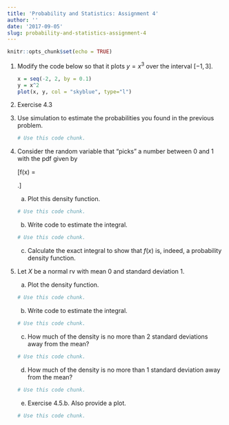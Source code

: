 ```yaml
---
title: 'Probability and Statistics: Assignment 4'
author: ''
date: '2017-09-05'
slug: probability-and-statistics-assignment-4
---
```


```r
knitr::opts_chunk$set(echo = TRUE)
```

1.  Modify the code below so that it plots $y=x^3$ over the interval $[-1,3]$.

    ```r
    x = seq(-2, 2, by = 0.1)
    y = x^2
    plot(x, y, col = "skyblue", type="l")
    ```

1.  Exercise 4.3

1.  Use simulation to estimate the probabilities you found in the previous problem.

    ```r
    # Use this code chunk.
    ```

1.  Consider the random variable that "picks" a number between 0 and 1 with the pdf given by

    \[f(x) = \begin{cases} 6x(1-x), & x\in[0,1] \\ 0 & \text{otherwise}\end{cases}.\]
    
    a.  Plot this density function.
    
    ```r
    # Use this code chunk.
    ```
    
    b.  Write code to estimate the integral.
    
    ```r
    # Use this code chunk.
    ```
    
    c.  Calculate the exact integral to show that $f(x)$ is, indeed, a probability density function.  
    
1.  Let $X$ be a normal rv with mean 0 and standard deviation 1.

    a.  Plot the density function.
    
    ```r
    # Use this code chunk.
    ```
    
    b.  Write code to estimate the integral.
    
    ```r
    # Use this code chunk.
    ```
    
    c.  How much of the density is no more than 2 standard deviations away from the mean?
    
    ```r
    # Use this code chunk.
    ```
    
    d.  How much of the density is no more than 1 standard deviation away from the mean?
    
    ```r
    # Use this code chunk.
    ```
    
    e.  Exercise 4.5.b. Also provide a plot.
    
    ```r
    # Use this code chunk.
    ```
